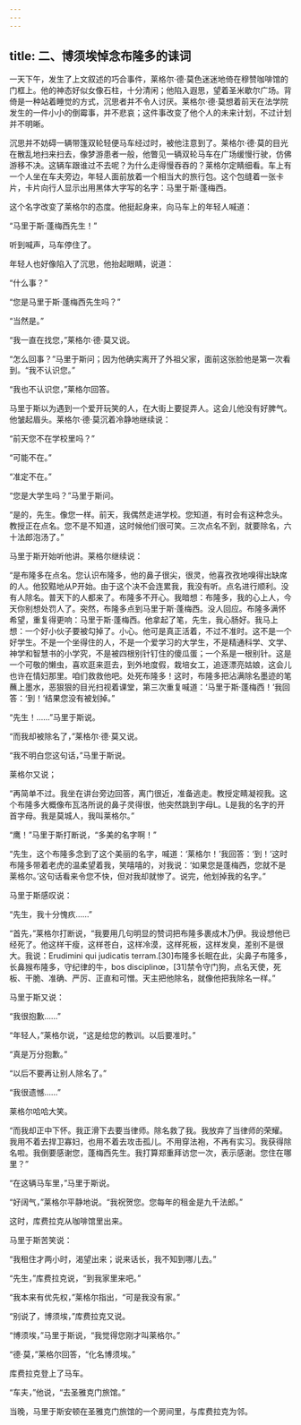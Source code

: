 ```yaml
---
---
---
```

title: 二、博须埃悼念布隆多的诔词
---




一天下午，发生了上文叙述的巧合事件，莱格尔·德·莫色迷迷地倚在穆赞咖啡馆的门框上。他的神态好似女像石柱，十分清闲；他陷入遐思，望着圣米歇尔广场。背倚是一种站着睡觉的方式，沉思者并不令人讨厌。莱格尔·德·莫想着前天在法学院发生的一件小小的倒霉事，并不悲哀；这件事改变了他个人的未来计划，不过计划并不明晰。

沉思并不妨碍一辆带篷双轮轻便马车经过时，被他注意到了。莱格尔·德·莫的目光在散乱地扫来扫去，像梦游患者一般，他瞥见一辆双轮马车在广场缓慢行驶，仿佛游移不决。这辆车跟谁过不去呢？为什么走得慢吞吞的？莱格尔定睛细看。车上有一个人坐在车夫旁边，年轻人面前放着一个相当大的旅行包。这个包缝着一张卡片，卡片向行人显示出用黑体大字写的名字：马里于斯·蓬梅西。

这个名字改变了莱格尔的态度。他挺起身来，向马车上的年轻人喊道：

“马里于斯·蓬梅西先生！”

听到喊声，马车停住了。

年轻人也好像陷入了沉思，他抬起眼睛，说道：

“什么事？”

“您是马里于斯·蓬梅西先生吗？”

“当然是。”

“我一直在找您，”莱格尔·德·莫又说。

“怎么回事？”马里于斯问；因为他确实离开了外祖父家，面前这张脸他是第一次看到。“我不认识您。”

“我也不认识您，”莱格尔回答。

马里于斯以为遇到一个爱开玩笑的人，在大街上要捉弄人。这会儿他没有好脾气。他皱起眉头。莱格尔·德·莫沉着冷静地继续说：

“前天您不在学校里吗？”

“可能不在。”

“准定不在。”

“您是大学生吗？”马里于斯问。

“是的，先生。像您一样。前天，我偶然走进学校。您知道，有时会有这种念头。教授正在点名。您不是不知道，这时候他们很可笑。三次点名不到，就要除名，六十法郎泡汤了。”

马里于斯开始听他讲。莱格尔继续说：

“是布隆多在点名。您认识布隆多，他的鼻子很尖，很灵，他喜孜孜地嗅得出缺席的人。他狡黠地从P开始。由于这个决不会连累我，我没有听。点名进行顺利。没有人除名。普天下的人都来了。布隆多不开心。我暗想：布隆多，我的心上人，今天你别想处罚人了。突然，布隆多点到马里于斯·蓬梅西。没人回应。布隆多满怀希望，重复得更响：马里于斯·蓬梅西。他拿起了笔，先生，我心肠好。我马上想：一个好小伙子要被勾掉了。小心。他可是真正活着，不过不准时。这不是一个好学生。不是一个坐得住的人，不是一个爱学习的大学生，不是精通科学、文学、神学和智慧书的小学究，不是被四根别针钉住的傻瓜蛋；一个系是一根别针。这是一个可敬的懒虫，喜欢逛来逛去，到外地度假，栽培女工，追逐漂亮姑娘，这会儿也许在情妇那里。咱们救救他吧。处死布隆多！这时，布隆多把沾满除名墨迹的笔蘸上墨水，恶狠狠的目光扫视着课堂，第三次重复喊道：‘马里于斯·蓬梅西！’我回答：‘到！’结果您没有被划掉。”

“先生！……”马里于斯说。

“而我却被除名了，”莱格尔·德·莫又说。

“我不明白您这句话，”马里于斯说。

莱格尔又说；

“再简单不过。我坐在讲台旁边回答，离门很近，准备逃走。教授定睛凝视我。这个布隆多大概像布瓦洛所说的鼻子灵得很，他突然跳到字母L。L是我的名字的开首字母。我是莫城人，我叫莱格尔。”

“鹰！”马里于斯打断说，“多美的名字啊！”

“先生，这个布隆多念到了这个美丽的名字，喊道：‘莱格尔！’我回答：‘到！’这时布隆多带着老虎的温柔望着我，笑嘻嘻的，对我说：‘如果您是蓬梅西，您就不是莱格尔。’这句话看来令您不快，但对我却就惨了。说完，他划掉我的名字。”

马里于斯感叹说：

“先生，我十分愧疚……”

“首先，”莱格尔打断说，“我要用几句明显的赞词把布隆多裹成木乃伊。我设想他已经死了。他这样干瘦，这样苍白，这样冷漠，这样死板，这样发臭，差别不是很大。我说：Erudimini qui judicatis terram.[30]布隆多长眠在此，尖鼻子布隆多，长鼻猴布隆多，守纪律的牛，bos disciplinœ，[31]禁令守门狗，点名天使，死板、干脆、准确、严厉、正直和可憎。天主把他除名，就像他把我除名一样。”

马里于斯又说：

“我很抱歉……”

“年轻人，”莱格尔说，“这是给您的教训。以后要准时。”

“真是万分抱歉。”

“以后不要再让别人除名了。”

“我很遗憾……”

莱格尔哈哈大笑。

“而我却正中下怀。我正滑下去要当律师。除名救了我。我放弃了当律师的荣耀。我用不着去捍卫寡妇，也用不着去攻击孤儿。不用穿法袍，不再有实习。我获得除名啦。我倒要感谢您，蓬梅西先生。我打算郑重拜访您一次，表示感谢。您住在哪里？”

“在这辆马车里，”马里于斯说。

“好阔气，”莱格尔平静地说。“我祝贺您。您每年的租金是九千法郎。”

这时，库费拉克从咖啡馆里出来。

马里于斯苦笑说：

“我租住才两小时，渴望出来；说来话长，我不知到哪儿去。”

“先生，”库费拉克说，“到我家里来吧。”

“我本来有优先权，”莱格尔指出，“可是我没有家。”

“别说了，博须埃，”库费拉克又说。

“博须埃，”马里于斯说，“我觉得您刚才叫莱格尔。”

“德·莫，”莱格尔回答，“化名博须埃。”

库费拉克登上了马车。

“车夫，”他说，“去圣雅克门旅馆。”

当晚，马里于斯安顿在圣雅克门旅馆的一个房间里，与库费拉克为邻。